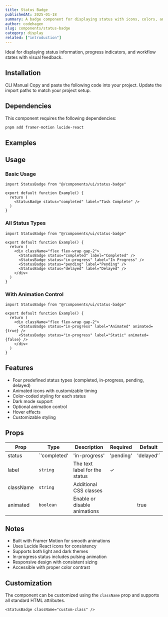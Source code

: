 ```yaml
---
title: Status Badge
publishedAt: 2025-01-18
summary: A badge component for displaying status with icons, colors, and optional animations. Ideal for showing user status, order states, or system notifications with customizable styles and smooth transitions.
author: codehagen
slug: components/status-badge
category: display
related: ["introduction"]
---
```


<ComponentPreview name="status-badge-basic" />

<Note variant="info">
  Ideal for displaying status information, progress indicators, and workflow states with visual feedback.
</Note>

## Installation

<Tabs defaultValue="cli">
  <TabsList>
    <TabsTrigger value="cli">CLI</TabsTrigger>
    <TabsTrigger value="manual">Manual</TabsTrigger>
  </TabsList>
  <TabsContent value="cli">
    <ComponentSource name="status-badge" isCli />
  </TabsContent>
  <TabsContent value="manual">
    <Steps>
      <Step>Copy and paste the following code into your project.</Step>
      <ComponentSource name="status-badge" />
      <Step>Update the import paths to match your project setup.</Step>
    </Steps>
  </TabsContent>
</Tabs>

## Dependencies

This component requires the following dependencies:

```bash
pnpm add framer-motion lucide-react
```



## Examples

<ComponentPreview name="status-badge-demo" />

## Usage

### Basic Usage

```tsx
import StatusBadge from "@/components/ui/status-badge"

export default function Example() {
  return (
    <StatusBadge status="completed" label="Task Complete" />
  )
}
```

### All Status Types

```tsx
import StatusBadge from "@/components/ui/status-badge"

export default function Example() {
  return (
    <div className="flex flex-wrap gap-2">
      <StatusBadge status="completed" label="Completed" />
      <StatusBadge status="in-progress" label="In Progress" />
      <StatusBadge status="pending" label="Pending" />
      <StatusBadge status="delayed" label="Delayed" />
    </div>
  )
}
```

### With Animation Control

```tsx
import StatusBadge from "@/components/ui/status-badge"

export default function Example() {
  return (
    <div className="flex flex-wrap gap-2">
      <StatusBadge status="in-progress" label="Animated" animated={true} />
      <StatusBadge status="in-progress" label="Static" animated={false} />
    </div>
  )
}
```

## Features

- Four predefined status types (completed, in-progress, pending, delayed)
- Animated icons with customizable timing
- Color-coded styling for each status
- Dark mode support
- Optional animation control
- Hover effects
- Customizable styling

## Props

| Prop | Type | Description | Required | Default |
|------|------|-------------|----------|---------|
| status | `'completed' | 'in-progress' | 'pending' | 'delayed'` | The status type to display | ✓ |  |
| label | `string` | The text label for the status | ✓ |  |
| className | `string` | Additional CSS classes |  |  |
| animated | `boolean` | Enable or disable animations |  | true |

## Notes

- Built with Framer Motion for smooth animations
- Uses Lucide React icons for consistency
- Supports both light and dark themes
- In-progress status includes pulsing animation
- Responsive design with consistent sizing
- Accessible with proper color contrast

## Customization

The component can be customized using the `className` prop and supports all standard HTML attributes.

```tsx
<StatusBadge className="custom-class" />
```
